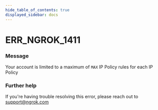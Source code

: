 ```yaml
---
hide_table_of_contents: true
displayed_sidebar: docs
---
```



# ERR_NGROK_1411

### Message

Your account is limited to a maximum of `MAX` IP Policy rules for each IP Policy

### Further help

If you're having trouble resolving this error, please reach out to [support@ngrok.com](mailto:support@ngrok.com?subject=Help%20with%20ERR_NGROK_1411)

<ErrorDetails error="err_ngrok_1411" />
